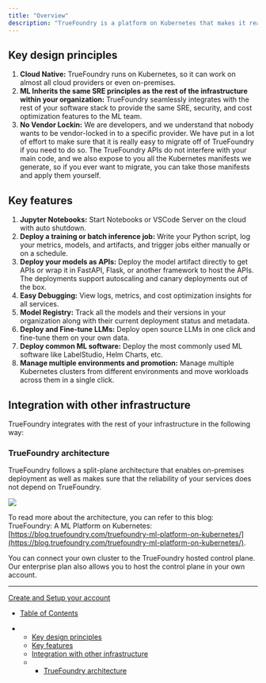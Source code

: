 ```yaml
---
title: "Overview"
description: "TrueFoundry is a platform on Kubernetes that makes it really easy to build, track, and deploy models without having a detailed understanding of Kubernetes. TrueFoundry is deployed on a cluster on your own cloud, so the data never leaves your environment, and you don't incur any data egress costs."
---
```


## Key design principles

1. **Cloud Native:** TrueFoundry runs on Kubernetes, so it can work on almost all cloud providers or even on-premises.
2. **ML Inherits the same SRE principles as the rest of the infrastructure within your organization:** TrueFoundry seamlessly integrates with the rest of your software stack to provide the same SRE, security, and cost optimization features to the ML team.
3. **No Vendor Lockin:** We are developers, and we understand that nobody wants to be vendor-locked in to a specific provider. We have put in a lot of effort to make sure that it is really easy to migrate off of TrueFoundry if you need to do so. The TrueFoundry APIs do not interfere with your main code, and we also expose to you all the Kubernetes manifests we generate, so if you ever want to migrate, you can take those manifests and apply them yourself.

## Key features

1. **Jupyter Notebooks:** Start Notebooks or VSCode Server on the cloud with auto shutdown.
2. **Deploy a training or batch inference job:** Write your Python script, log your metrics, models, and artifacts, and trigger jobs either manually or on a schedule.
3. **Deploy your models as APIs:** Deploy the model artifact directly to get APIs or wrap it in FastAPI, Flask, or another framework to host the APIs. The deployments support autoscaling and canary deployments out of the box.
4. **Easy Debugging:** View logs, metrics, and cost optimization insights for all services.
5. **Model Registry:** Track all the models and their versions in your organization along with their current deployment status and metadata.
6. **Deploy and Fine-tune LLMs:** Deploy open source LLMs in one click and fine-tune them on your own data.
7. **Deploy common ML software:** Deploy the most commonly used ML software like LabelStudio, Helm Charts, etc.
8. **Manage multiple environments and promotion:** Manage multiple Kubernetes clusters from different environments and move workloads across them in a single click.

## Integration with other infrastructure

TrueFoundry integrates with the rest of your infrastructure in the following way:

### TrueFoundry architecture

TrueFoundry follows a split-plane architecture that enables on-premises deployment as well as makes sure that the reliability of your services does not depend on TrueFoundry.

![](/images/docs/ca907e3-image.png)

To read more about the architecture, you can refer to this blog: TrueFoundry: A ML Platform on Kubernetes: [https://blog.truefoundry.com/truefoundry-ml-platform-on-kubernetes/](https://blog.truefoundry.com/truefoundry-ml-platform-on-kubernetes/).

You can connect your own cluster to the TrueFoundry hosted control plane. Our enterprise plan also allows you to host the control plane in your own account.

***

[Create and Setup your account](/docs/create-and-setup-your-account)

* [Table of Contents](#)

* * [Key design principles](#key-design-principles)
  * [Key features](#key-features)
  * [Integration with other infrastructure](#integration-with-other-infrastructure)
  * * [TrueFoundry architecture](#truefoundry-architecture)
